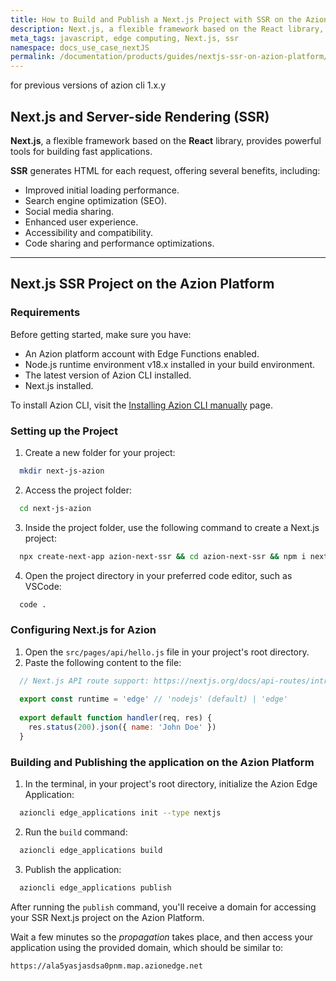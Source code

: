 ```yaml
---
title: How to Build and Publish a Next.js Project with SSR on the Azion Platform
description: Next.js, a flexible framework based on the React library, provides powerful tools for building fast applications. SSR generates HTML for each request, offering several benefits.
meta_tags: javascript, edge computing, Next.js, ssr
namespace: docs_use_case_nextJS
permalink: /documentation/products/guides/nextjs-ssr-on-azion-platform/
---
```




<Badge variant="accent">
  for previous versions of azion cli 1.x.y
</Badge>

## Next.js and Server-side Rendering (SSR)

**Next.js**, a flexible framework based on the **React** library, provides powerful tools for building fast applications.

**SSR** generates HTML for each request, offering several benefits, including:

- Improved initial loading performance.
- Search engine optimization (SEO).
- Social media sharing.
- Enhanced user experience.
- Accessibility and compatibility.
- Code sharing and performance optimizations.

---

## Next.js SSR Project on the Azion Platform

### Requirements

Before getting started, make sure you have:

- An Azion platform account with Edge Functions enabled.
- Node.js runtime environment v18.x installed in your build environment.
- The latest version of Azion CLI installed.
- Next.js installed.

To install Azion CLI, visit the [Installing Azion CLI manually](/en/documentation/products/guides/cli-installing-manually/) page.

### Setting up the Project

1. Create a new folder for your project:

```bash
  mkdir next-js-azion
```

2. Access the project folder:

```bash
  cd next-js-azion
```

3. Inside the project folder, use the following command to create a Next.js project:

```bash
  npx create-next-app azion-next-ssr && cd azion-next-ssr && npm i next
```

4. Open the project directory in your preferred code editor, such as VSCode:

```bash
  code .
```

### Configuring Next.js for Azion

1. Open the `src/pages/api/hello.js` file in your project's root directory.
2. Paste the following content to the file:

```js
  // Next.js API route support: https://nextjs.org/docs/api-routes/introduction
  
  export const runtime = 'edge' // 'nodejs' (default) | 'edge'
  
  export default function handler(req, res) {
    res.status(200).json({ name: 'John Doe' })
  }
```

### Building and Publishing the application on the Azion Platform

1. In the terminal, in your project's root directory, initialize the Azion Edge Application:

```bash
  azioncli edge_applications init --type nextjs
```

2. Run the `build` command:

```bash
  azioncli edge_applications build
```

3. Publish the application:

```bash
  azioncli edge_applications publish
```

After running the `publish` command, you'll receive a domain for accessing your SSR Next.js project on the Azion Platform.

Wait a few minutes so the *propagation* takes place, and then access your application using the provided domain, which should be similar to:

`https://ala5yasjasdsa0pnm.map.azionedge.net`
